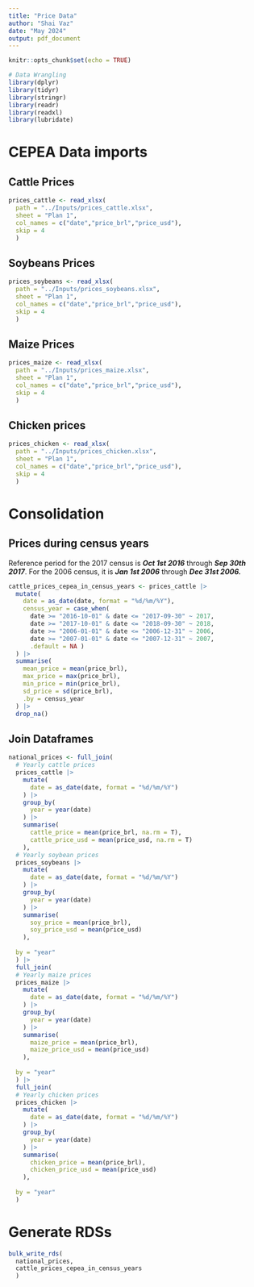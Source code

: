 ```yaml
---
title: "Price Data"
author: "Shai Vaz"
date: "May 2024"
output: pdf_document
---
```


```r
knitr::opts_chunk$set(echo = TRUE)
```

```r
# Data Wrangling
library(dplyr)
library(tidyr)
library(stringr)
library(readr)
library(readxl)
library(lubridate)
```

# CEPEA Data imports

## Cattle Prices

```r
prices_cattle <- read_xlsx(
  path = "../Inputs/prices_cattle.xlsx",
  sheet = "Plan 1",
  col_names = c("date","price_brl","price_usd"),
  skip = 4
  )
```

## Soybeans Prices

```r
prices_soybeans <- read_xlsx(
  path = "../Inputs/prices_soybeans.xlsx",
  sheet = "Plan 1",
  col_names = c("date","price_brl","price_usd"),
  skip = 4
  )
```

## Maize Prices

```r
prices_maize <- read_xlsx(
  path = "../Inputs/prices_maize.xlsx",
  sheet = "Plan 1",
  col_names = c("date","price_brl","price_usd"),
  skip = 4
  )
```

## Chicken prices

```r
prices_chicken <- read_xlsx(
  path = "../Inputs/prices_chicken.xlsx",
  sheet = "Plan 1",
  col_names = c("date","price_brl","price_usd"),
  skip = 4
  )
```

# Consolidation

## Prices during census years

Reference period for the 2017 census is ***Oct 1st 2016*** through ***Sep 30th 2017***. For the 2006 census, it is ***Jan 1st 2006*** through ***Dec 31st 2006.***

```r
cattle_prices_cepea_in_census_years <- prices_cattle |> 
  mutate(
    date = as_date(date, format = "%d/%m/%Y"),
    census_year = case_when(
      date >= "2016-10-01" & date <= "2017-09-30" ~ 2017,
      date >= "2017-10-01" & date <= "2018-09-30" ~ 2018,
      date >= "2006-01-01" & date <= "2006-12-31" ~ 2006,
      date >= "2007-01-01" & date <= "2007-12-31" ~ 2007,
      .default = NA )
  ) |>
  summarise(
    mean_price = mean(price_brl),
    max_price = max(price_brl),
    min_price = min(price_brl),
    sd_price = sd(price_brl),
    .by = census_year
  ) |> 
  drop_na()
```

## Join Dataframes

```r
national_prices <- full_join(
  # Yearly cattle prices
  prices_cattle |> 
    mutate(
      date = as_date(date, format = "%d/%m/%Y")
    ) |> 
    group_by( 
      year = year(date)
    ) |> 
    summarise(
      cattle_price = mean(price_brl, na.rm = T),
      cattle_price_usd = mean(price_usd, na.rm = T)
    ),
  # Yearly soybean prices
  prices_soybeans |> 
    mutate(
      date = as_date(date, format = "%d/%m/%Y")
    ) |> 
    group_by( 
      year = year(date)
    ) |> 
    summarise(
      soy_price = mean(price_brl),
      soy_price_usd = mean(price_usd)
    ),
  
  by = "year"
  ) |> 
  full_join(
  # Yearly maize prices
  prices_maize |> 
    mutate(
      date = as_date(date, format = "%d/%m/%Y")
    ) |> 
    group_by( 
      year = year(date)
    ) |> 
    summarise(
      maize_price = mean(price_brl),
      maize_price_usd = mean(price_usd)
    ),
  
  by = "year"
  ) |> 
  full_join(
  # Yearly chicken prices
  prices_chicken |> 
    mutate(
      date = as_date(date, format = "%d/%m/%Y")
    ) |> 
    group_by( 
      year = year(date)
    ) |> 
    summarise(
      chicken_price = mean(price_brl),
      chicken_price_usd = mean(price_usd)
    ),
  
  by = "year"
  )
```

# Generate RDSs

```r
bulk_write_rds(
  national_prices,
  cattle_prices_cepea_in_census_years
  )
```
